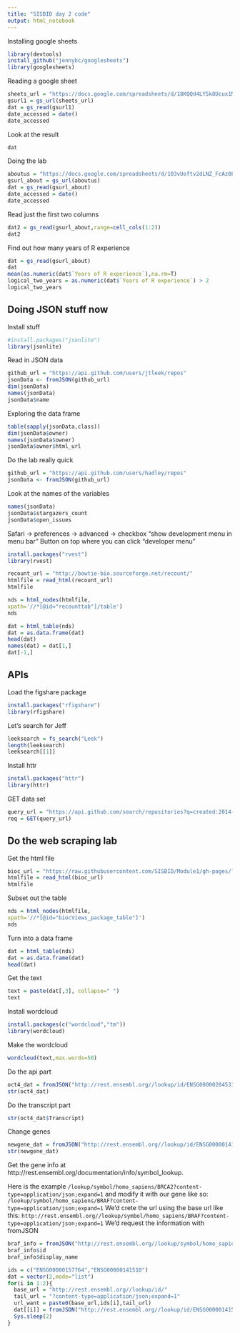 ```yaml
---
title: "SISBID day 2 code"
output: html_notebook
---
```


Installing google sheets
```r
library(devtools)
install_github("jennybc/googlesheets")
library(googlesheets)
```

Reading a google sheet

```r
sheets_url = "https://docs.google.com/spreadsheets/d/18KQQd4LY5k8Ucux1MvWCsQGQJlvd0ECTnn-3ixdOKFM/pubhtml"
gsurl1 = gs_url(sheets_url)
dat = gs_read(gsurl1)
date_accessed = date()
date_accessed
```


Look at the result

```r
dat
```


Doing the lab

```r
aboutus = "https://docs.google.com/spreadsheets/d/103vUoftv2dLNZ_FcAz08b5ptIkWN4W2RaFn7VF39FJ8/edit#gid=0"
gsurl_about = gs_url(aboutus)
dat = gs_read(gsurl_about)
date_accessed = date()
date_accessed
```

Read just the first two columns
```r

dat2 = gs_read(gsurl_about,range=cell_cols(1:2))
dat2
```

Find out how many years of R experience

```r
dat = gs_read(gsurl_about)
dat
mean(as.numeric(dat$`Years of R experience`),na.rm=T)
logical_two_years = as.numeric(dat$`Years of R experience`) > 2
logical_two_years
```


## Doing JSON stuff now

Install stuff
```r
#install.packages("jsonlite")
library(jsonlite)
```


Read in JSON data

```r
github_url = "https://api.github.com/users/jtleek/repos"
jsonData <- fromJSON(github_url)
dim(jsonData)
names(jsonData)
jsonData$name
```


Exploring the data frame

```r
table(sapply(jsonData,class))
dim(jsonData$owner)
names(jsonData$owner)
jsonData$owner$html_url
```

Do the lab really quick

```r
github_url = "https://api.github.com/users/hadley/repos"
jsonData <- fromJSON(github_url)
```


Look at the names of the variables

```r
names(jsonData)
jsonData$stargazers_count
jsonData$open_issues
```
Safari -> preferences -> advanced -> checkbox "show development menu in menu bar"
Button on top where you can click "developer menu"

```r
install.packages("rvest")
library(rvest)
```


```r
recount_url = "http://bowtie-bio.sourceforge.net/recount/"
htmlfile = read_html(recount_url)
htmlfile
```


```r
nds = html_nodes(htmlfile,                
xpath='//*[@id="recounttab"]/table')
nds
```

```r
dat = html_table(nds)
dat = as.data.frame(dat)
head(dat)
names(dat) = dat[1,]
dat[-1,]
```


## APIs


Load the figshare package
```r
install.packages("rfigshare")
library(rfigshare)
```


Let's search for Jeff

```r
leeksearch = fs_search("Leek")
length(leeksearch)
leeksearch[[1]]
```

Install httr

```r
install.packages("httr")
library(httr)
```


GET data set

```r
query_url = "https://api.github.com/search/repositories?q=created:2014-08-13+language:r+-user:cran"
req = GET(query_url)
```


## Do the web scraping lab

Get the html file
```r
bioc_url = "https://raw.githubusercontent.com/SISBID/Module1/gh-pages/labs/bioc-software.html"
htmlfile = read_html(bioc_url)
htmlfile
```

Subset out the table
```r
nds = html_nodes(htmlfile,                
xpath='//*[@id="biocViews_package_table"]')
nds
```

Turn into a data frame

```r
dat = html_table(nds)
dat = as.data.frame(dat)
head(dat)
```


Get the text

```r
text = paste(dat[,3], collapse=" ")
text
```

Install wordcloud

```r
install.packages(c("wordcloud","tm"))
library(wordcloud)
```


Make the wordcloud

```r
wordcloud(text,max.words=50)
```



Do the api part

```r
oct4_dat = fromJSON("http://rest.ensembl.org//lookup/id/ENSG00000204531?content-type=application/json;expand=1")
str(oct4_dat)
```

Do the transcript part

```r
str(oct4_dat$Transcript)
```

Change genes
```r
newgene_dat = fromJSON("http://rest.ensembl.org//lookup/id/ENSG00000141510?content-type=application/json;expand=1")
str(newgene_dat)
```

Get the gene info at http://rest.ensembl.org/documentation/info/symbol_lookup.



Here is the example `/lookup/symbol/homo_sapiens/BRCA2?content-type=application/json;expand=1` and modify it with our gene like so: `/lookup/symbol/homo_sapiens/BRAF?content-type=application/json;expand=1`
We'd crete the url using the base url like this: `http://rest.ensembl.org//lookup/symbol/homo_sapiens/BRAF?content-type=application/json;expand=1`
We'd request the information with fromJSON

```r
braf_info = fromJSON("http://rest.ensembl.org//lookup/symbol/homo_sapiens/BRAF?content-type=application/json;expand=1")
braf_info$id
braf_info$display_name
```


```r
ids = c("ENSG00000157764","ENSG00000141510")
dat = vector(2,mode="list")
for(i in 1:2){
  base_url = "http://rest.ensembl.org//lookup/id/"
  tail_url = "?content-type=application/json;expand=1"
  url_want = paste0(base_url,ids[i],tail_url)
  dat[[i]] = fromJSON("http://rest.ensembl.org//lookup/id/ENSG00000141510?content-type=application/json;expand=1")
  Sys.sleep(2)
}
```

